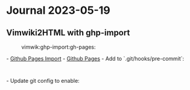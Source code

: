 = Journal 2023-05-19 =

== Vimwiki2HTML with ghp-import ==
:vimwik:ghp-import:gh-pages:

- [[https://github.com/c-w/ghp-import#github-pages-import|Github Pages Import]]
- [[https://pages.github.com/|Github Pages]]
- Add to `.git/hooks/pre-commit`:

  {{{bash
  # Update gh-pages
  if test "$(git config --bool ghppages.push || echo false)" = true
  then
    pathhtml=$(git config ghppages.pathhtml || echo "$GIT_WORK_TREE/docs")
    say 'Pushing html to gh-pages...'
    ghp-import -n -o -p -f "$pathhtml"
    say_done
  fi
  }}}

- Update git config to enable:

  {{{bash
  git config ghppages.push true
  # g:vimwiki_list[1]['path_html']
  git config ghppages.pathhtml "$HOME/vimwiki_home/docs"
  }}}

